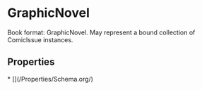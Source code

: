 # GraphicNovel

Book format: GraphicNovel. May represent a bound collection of ComicIssue instances.

## Properties

<Grid>
* [](/Properties/Schema.org/)

</Grid>

